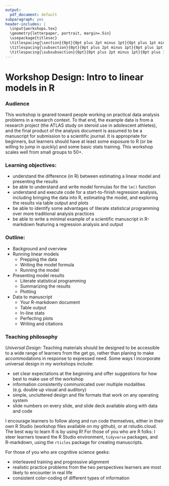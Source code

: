 ```yaml
---
output:
  pdf_document: default
subparagraph: yes
header-includes: |
  \input{workshops.tex}
  \geometry{letterpaper, portrait, margin=.5in}
  \usepackage{titlesec}
  \titlespacing{\section}{0pt}{0pt plus 2pt minus 1pt}{0pt plus 1pt minus 1pt}
  \titlespacing{\subsection}{0pt}{0pt plus 2pt minus 1pt}{0pt plus 1pt minus 1pt}
  \titlespacing{\subsubsection}{0pt}{0pt plus 2pt minus 1pt}{0pt plus 1pt minus 1pt}
---
```


<!-- describes the design of your workshop -->

<!-- An itinerary / timeline of what is taught and what methods are used -->
<!-- A description of the audience and any techniques you might use to discover their strengths and weaknesses more fully -->
<!-- Goals of the workshop -->
<!-- Expectations / community agreements / code of conduct you would offer to learners -->
<!-- Challenges you foresee and possible ways to address them -->
<!-- Potential ways to differentiate learning for learners who are struggling with the content or are bored because they are ahead of others -->
<!-- Proposed methods to measure the success of the workshop -->
<!-- Formative or summative assessments -->
<!-- A mind map / concept map of the topics you’re covering -->

# Workshop Design: Intro to linear models in R

### Audience

This workshop is geared toward people working on practical data analysis problems in a research context. 
To that end, the example data is from a research project (the ATLAS study on steroid use in adolescent athletes),
and the final product of the analysis document is assumed to be a manuscript for submission to a scientific journal.
It is appropriate for beginners, but learners should have at least some exposure to R (or be willing to jump in quickly) and some basic stats training.
<!-- I briefly go over the linear model and common examples (regression, ANOVAs, etc.) in order to get everyone on the same page before explaining how linear models are implemented in R, but I do not spend time discussing things like when linear models are and aren't appropriate, assumptions underlying the linear model, or in-depth interpretation of results.  -->
This workshop scales well from small groups to 50+. 
<!-- When I gave a version of this workshop at the University of Oregon, I had an audience of 45, consisting of mostly grad students and postdocs, as well as several PIs and a handful of exceptional undergrads.  -->
<!-- It was the second workshop in a series of four (intro to R, linear models in R, generalized linear models in R, and multilevel modeling in R). -->
<!-- People who were brand new to R were encouraged to attend the intro to R workshop first, and then to select whichever of the latter three workshops best met their current analysis needs.  -->
<!-- Most of my attendees came to all four workshops, but I did have several jump in only for one or more of the three more analysis-focused workshops,  -->
<!-- so they are designed to stand on their own (i.e. they don't rely specifically on material from the intro to R workshop).  -->

### Learning objectives:

- understand the difference (in R) between estimating a linear model and presenting the results
- be able to understand and write model formulas for the `lm()` function
- understand and execute code for a start-to-finish regression analysis, including bringing the data into R, estimating the model, and exploring the results via table output and plots
- be able to identify some advantages of literate statistical programming over more traditional analysis practices
- be able to write a minimal example of a scientific manuscript in R-markdown featuring a regression analysis and output 
<!-- Things I'm glossing over include: study design, violations to the assumptions of the linear model (e.g. non-normal residuals, clustered data), strategies for handling outliers and missing data, ins and outs of hypothesis testing and interpretation, etc. -->

### Outline: 

- Background and overview
- Running linear models
     - Prepping the data
     - Writing the model formula
     - Running the model
- Presenting model results
     - Literate statistical programming
     - Summarizing the results
     - Plotting
- Data to manuscript
     - Your R-markdown document
     - Table output
     - In-line stats
     - Perfecting plots
     - Writing and citations

### Teaching philosophy

<!-- diverse learners might include thsoe with dyslexia, attention disorders, vision or hearing impariment, language barriers, limited access to expensive tech, not having had coffee yet, etc. -->
*Universal Design:* Teaching materials should be designed to be accessible to a wide range of learners from the get go, rather than planing to make accommodations in response to expressed need. 
<!-- This is an improatnt equity consideration in terms of making content accessible for folks who might not otherwise be able to learn from it, but it actually helps all learners. Folks often know how best to set themselves up for success, and they'll do it fi you just provide the flexibility to accommodate a range of styles. -->
Some ways I incorporate universal design in my workshops include:

- set clear expectations at the beginning and offer suggestions for how best to make use of the workshop
<!-- I actually go over most of the material we're talking about at the beginning of a workshop, not quite to this level of detail -->
- information consistently communicated over multiple modalities (e.g. double up visual and auditory)
- simple, uncluttered design and file formats that work on any operating system
<!-- makes it easier for folks using accessibility software like text to speech or translation -->
- slide numbers on every slide, and slide deck available along with data and code

<!-- I'm always listening for new ideas to make my materials more accesible. The thing about slide numbers came up when a student asked me years ago if I could add slide numbers, to make it easier for her to take notes. -->

I encourage learners to follow along and run code themselves, either in their own R Studio (workshop files available on my github), or at rstudio.cloud.
The best way to learn R is by using R!
For those of you who are R folks: I steer learners toward the R Studio environment, `tidyverse` packages, and R-markdown, using the `rticles` package for creating manuscripts.

For those of you who are cognitive science geeks: 

- interleaved training and progressive alignment
<!-- I'm trying to maximize learners' ability to generalize what they learn here to new circumstances -->
- realistic practice problems from the two perspectives learners are most likely to encounter in real life
<!-- I have an idea in my head and I need to turn it into code, and I've got some code here and I need to figure out what it does. -->
- consistent color-coding of different types of information
<!-- I use consistent color-coding of different types of information throughout to help learners allocate their attention in support of their learning goals, and to facilitate appropriate comparison across situations. -->

\hwydt{ }
\wwtd{ }
\learnmore{resources to check out}
\keyidea{the big ideas you need to hold on to}
\seealso{other functions or packages that do a similar thing}

<!-- These boxes also help learners adapt the workshop to their level/needs: Folks who have more experience or need more of a challenge can pursue the seealso options and expand practical examples from hwydt and wwtd to try out more scenarios or bring workshop examples closer to their own data analysis. People who are struggling can circle back to the learnmore resources for additional context and practice. -->
